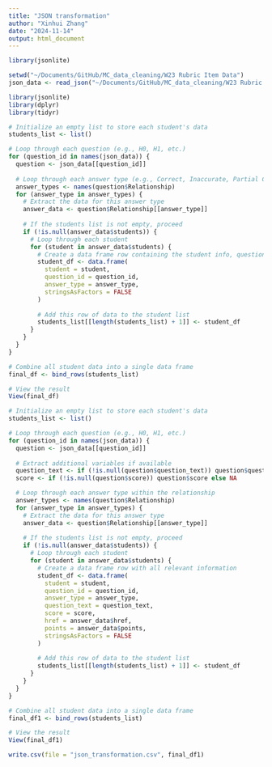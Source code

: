 ```yaml
---
title: "JSON transformation"
author: "Xinhui Zhang"
date: "2024-11-14"
output: html_document
---
```

```r
library(jsonlite)
```
```r
setwd("~/Documents/GitHub/MC_data_cleaning/W23 Rubric Item Data")
json_data <- read_json("~/Documents/GitHub/MC_data_cleaning/W23 Rubric Item Data/Exam 1A-rubric.json", simplifyVector = TRUE)
```



```r
library(jsonlite)
library(dplyr)
library(tidyr)

# Initialize an empty list to store each student's data
students_list <- list()

# Loop through each question (e.g., H0, H1, etc.)
for (question_id in names(json_data)) {
  question <- json_data[[question_id]]
  
  # Loop through each answer type (e.g., Correct, Inaccurate, Partial Correct)
  answer_types <- names(question$Relationship)
  for (answer_type in answer_types) {
    # Extract the data for this answer type
    answer_data <- question$Relationship[[answer_type]]
    
    # If the students list is not empty, proceed
    if (!is.null(answer_data$students)) {
      # Loop through each student
      for (student in answer_data$students) {
        # Create a data frame row containing the student info, question ID, and answer type
        student_df <- data.frame(
          student = student,
          question_id = question_id,
          answer_type = answer_type,
          stringsAsFactors = FALSE
        )
        
        # Add this row of data to the student list
        students_list[[length(students_list) + 1]] <- student_df
      }
    }
  }
}

# Combine all student data into a single data frame
final_df <- bind_rows(students_list)

# View the result
View(final_df)
```

```r
# Initialize an empty list to store each student's data
students_list <- list()

# Loop through each question (e.g., H0, H1, etc.)
for (question_id in names(json_data)) {
  question <- json_data[[question_id]]
  
  # Extract additional variables if available
  question_text <- if (!is.null(question$question_text)) question$question_text else NA
  score <- if (!is.null(question$score)) question$score else NA

  # Loop through each answer type within the relationship
  answer_types <- names(question$Relationship)
  for (answer_type in answer_types) {
    # Extract the data for this answer type
    answer_data <- question$Relationship[[answer_type]]
    
    # If the students list is not empty, proceed
    if (!is.null(answer_data$students)) {
      # Loop through each student
      for (student in answer_data$students) {
        # Create a data frame row with all relevant information
        student_df <- data.frame(
          student = student,
          question_id = question_id,
          answer_type = answer_type,
          question_text = question_text,
          score = score,
          href = answer_data$href,
          points = answer_data$points,
          stringsAsFactors = FALSE
        )
        
        # Add this row of data to the student list
        students_list[[length(students_list) + 1]] <- student_df
      }
    }
  }
}

# Combine all student data into a single data frame
final_df1 <- bind_rows(students_list)

# View the result
View(final_df1)
```

```r
write.csv(file = "json_transformation.csv", final_df1)
```

